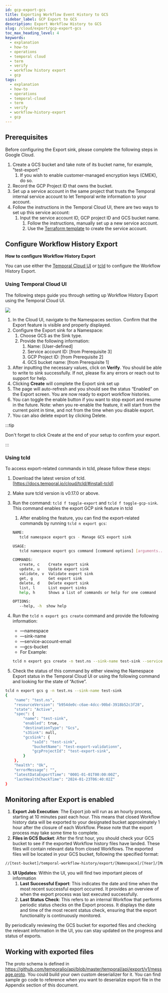 ```yaml
---
id: gcp-export-gcs
title: Exporting Workflow Event History to GCS
sidebar_label: GCP Export to GCS
description: Export Workflow History to GCS
slug: /cloud/export/gcp-export-gcs
toc_max_heading_level: 4
keywords:
  - explanation
  - how-to
  - operations
  - temporal cloud
  - term
  - verify
  - workflow history export
  - gcp
tags:
  - explanation
  - how-to
  - operations
  - temporal-cloud
  - term
  - verify
  - workflow-history-export
  - gcp
---
```


## **Prerequisites**

Before configuring the Export sink, please complete the following steps in Google Cloud.

1. Create a GCS bucket and take note of its bucket name, for example, "test-export"
    1. If you wish to enable customer-managed encryption keys (CMEK), do so.
2. Record the GCP Project ID that owns the bucket.
3. Set up a service account in the same project that trusts the Temporal internal service account to let Temporal write information to your account.
4. Follow the instructions in the Temporal Cloud UI, there are two ways to set up this service account:
    1. Input the service account ID, GCP project ID and GCS bucket name.
        1. Follow the instructions, manually set up a new service account.
        2. Use the [Terraform template](https://github.com/temporalio/terraform-modules/tree/main/modules/gcp-sink-sa) to create the service account.

## Configure Workflow History Export 

**How to configure Workflow History Export**

You can use either the [Temporal Cloud UI](#using-temporal-cloud-ui) or [tcld](#using-tcld) to configure the Workflow History Export.

### Using Temporal Cloud UI

The following steps guide you through setting up Workflow History Export using the Temporal Cloud UI.

![](/img/export-sink-ui-gcp.png)

1. In the Cloud UI, navigate to the Namespaces section. Confirm that the Export feature is visible and properly displayed.
2. Configure the Export sink for a Namespace:
    1. Choose GCS as the Sink type.
    2. Provide the following information:
        1. Name: [User-defined]
        2. Service account ID: [from Prerequisite 3]
        3. GCP Project ID: [from Prerequisite 2]
        4. GCS bucket name: [from Prerequisite 1]
3. After inputting the necessary values, click on **Verify**. 
  You should be able to write to sink successfully. 
  If not, please fix any errors or reach out to support for help.
4. Clicking **Create** will complete the Export sink set up
5. The page will auto-refresh and you should see the status “Enabled” on the Export screen. 
  You are now ready to export workflow histories.
6. You can toggle the enable button if you want to stop export and resume in the future. 
  Note: when you re-enable the feature, it will start from the current point in time, and not from the time when you disable export.
7. You can also delete export by clicking Delete.

:::tip

Don't forget to click Create at the end of your setup to confirm your export.

:::

### Using tcld

To access export-related commands in tcld, please follow these steps:

1. Download the latest version of tcld. [https://docs.temporal.io/cloud/tcld/#install-tcld]
2. Make sure tcld version is v0.17.0 or above.
3. Run the command: `tcld f toggle-export` and `tcld f toggle-gcp-sink`. 
    This command enables the export GCP sink feature in tcld
    1. After enabling the feature, you can find the export-related commands by running `tcld n export gcs`:
    
    ```bash
    NAME:
       tcld namespace export gcs - Manage GCS export sink
    
    USAGE:
       tcld namespace export gcs command [command options] [arguments...]
    
    COMMANDS:
       create, c    Create export sink
       update, u    Update export sink
       validate, v  Validate export sink
       get, g       Get export sink
       delete, d    Delete export sink
       list, l      List export sinks
       help, h      Shows a list of commands or help for one command
    
    OPTIONS:
       --help, -h  show help
    
    ```
    
4. Run the `tcld n export gcs create` command and provide the following information:
    - —namespace
    - —sink-name
    - —service-account-email
    - —gcs-bucket
    - For Example:
    
    ```bash
    tcld n export gcs create -n test.ns --sink-name test-sink --service-account-email test-sink@test-export-sink.iam.gserviceaccount.com --gcs-bucket test-export-validation`
    ```
5. Check the status of this command by either viewing the Namespace Export status in the Temporal Cloud UI or using the following command and looking for the state of “Active”.

```bash
tcld n export gcs g -n test.ns --sink-name test-sink
{
	"name": "test.ns",
	"resourceVersion": "b954de0c-c6ae-4dcc-90bd-3918b52c3f28",
	"state": "Active",
	"spec": {
		"name": "test-sink",
		"enabled": true,
		"destinationType": "Gcs",
		"s3Sink": null,
		"gcsSink": {
			"saId": "test-sink",
			"bucketName": "test-export-validationn",
			"gcpProjectId": "test-export-sink",
		}
	},
	"health": "Ok",
	"errorMessage": "",
	"latestDataExportTime": "0001-01-01T00:00:00Z",
	"lastHealthCheckTime": "2024-01-23T06:40:02Z"
}
```

## **Monitoring after Export is enabled**

1. **Export Job Execution**: The Export job will run as an hourly process, starting at 10 minutes past each hour. 
  This means that closed Workflow history data will be exported to your designated bucket approximately 1 hour after the closure of each Workflow. 
  Please note that the export process may take some time to complete.
2. **Files in GCS Bucket**: After the first hour, you should check your GCS bucket to see if the exported Workflow history files have landed. 
  These files will contain relevant data from closed Workflows. 
  The exported files will be located in your GCS bucket, following the specified format: 
  ```bash
  //[test-bucket]/temporal-workflow-history/export/[Namespace]/[Year]/[Month]/[Date]/[Hour]/[Minute]/
  ```
3. **UI Updates**: Within the UI, you will find two important pieces of information
    1. **Last Successful Export**: This indicates the date and time when the most recent successful export occurred. 
      It provides an overview of when the export process was last executed successfully.
    2. **Last Status Check**: This refers to an internal Workflow that performs periodic status checks on the Export process. 
      It displays the date and time of the most recent status check, ensuring that the export functionality is continuously monitored.

By periodically reviewing the GCS bucket for exported files and checking the relevant information in the UI, you can stay updated on the progress and status of exports.

## **Working with exported files**

The proto schema is defined in https://github.com/temporalio/api/blob/master/temporal/api/export/v1/message.proto. You could build your own custom deserializer for it. 
You can find sample go code to reference when you want to deserialize export file in the Appendix section of this document.